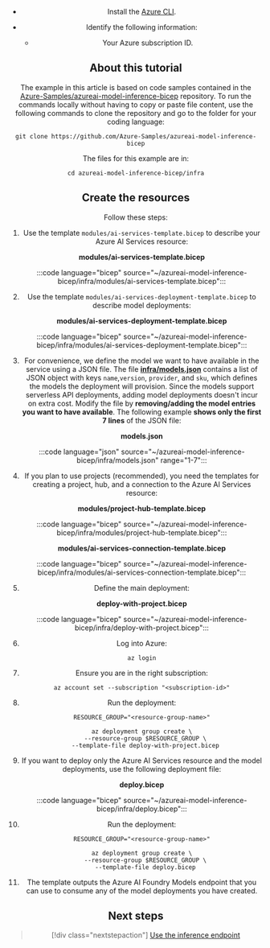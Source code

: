 ---
---


<Header />

* Install the [Azure CLI](/cli/azure/).

* Identify the following information:

  * Your Azure subscription ID.

## About this tutorial

The example in this article is based on code samples contained in the [Azure-Samples/azureai-model-inference-bicep](https://github.com/Azure-Samples/azureai-model-inference-bicep) repository. To run the commands locally without having to copy or paste file content, use the following commands to clone the repository and go to the folder for your coding language:

```azurecli
git clone https://github.com/Azure-Samples/azureai-model-inference-bicep
```

The files for this example are in:

```azurecli
cd azureai-model-inference-bicep/infra
```


<MarketplaceRbac />

## Create the resources

Follow these steps:

1. Use the template `modules/ai-services-template.bicep` to describe your Azure AI Services resource:

    __modules/ai-services-template.bicep__

    :::code language="bicep" source="~/azureai-model-inference-bicep/infra/modules/ai-services-template.bicep":::

2. Use the template `modules/ai-services-deployment-template.bicep` to describe model deployments:

    __modules/ai-services-deployment-template.bicep__

    :::code language="bicep" source="~/azureai-model-inference-bicep/infra/modules/ai-services-deployment-template.bicep":::

3. For convenience, we define the model we want to have available in the service using a JSON file. The file [__infra/models.json__](https://github.com/Azure-Samples/azureai-model-inference-bicep/blob/main/infra/models.json) contains a list of JSON object with keys `name`,`version`, `provider`, and `sku`, which defines the models the deployment will provision. Since the models support serverless API deployments, adding model deployments doesn't incur on extra cost. Modify the file by **removing/adding the model entries you want to have available**. The following example **shows only the first 7 lines** of the JSON file:

    __models.json__

    :::code language="json" source="~/azureai-model-inference-bicep/infra/models.json" range="1-7":::

4. If you plan to use projects (recommended), you need the templates for creating a project, hub, and a connection to the Azure AI Services resource:

    __modules/project-hub-template.bicep__

    :::code language="bicep" source="~/azureai-model-inference-bicep/infra/modules/project-hub-template.bicep":::

    __modules/ai-services-connection-template.bicep__

    :::code language="bicep" source="~/azureai-model-inference-bicep/infra/modules/ai-services-connection-template.bicep":::

1. Define the main deployment:

    __deploy-with-project.bicep__

    :::code language="bicep" source="~/azureai-model-inference-bicep/infra/deploy-with-project.bicep":::

2. Log into Azure:

    ```azurecli
    az login
    ```

3. Ensure you are in the right subscription:

    ```azurecli
    az account set --subscription "<subscription-id>"
    ```

4. Run the deployment:

    ```azurecli
    RESOURCE_GROUP="<resource-group-name>"
    
    az deployment group create \
      --resource-group $RESOURCE_GROUP \
      --template-file deploy-with-project.bicep
    ```

5. If you want to deploy only the Azure AI Services resource and the model deployments, use the following deployment file:

    __deploy.bicep__

    :::code language="bicep" source="~/azureai-model-inference-bicep/infra/deploy.bicep":::

6. Run the deployment:

    ```azurecli
    RESOURCE_GROUP="<resource-group-name>"
    
    az deployment group create \
      --resource-group $RESOURCE_GROUP \
      --template-file deploy.bicep
    ```

7. The template outputs the Azure AI Foundry Models endpoint that you can use to consume any of the model deployments you have created.

## Next steps

> [!div class="nextstepaction"]
> [Use the inference endpoint](../../how-to/inference)
